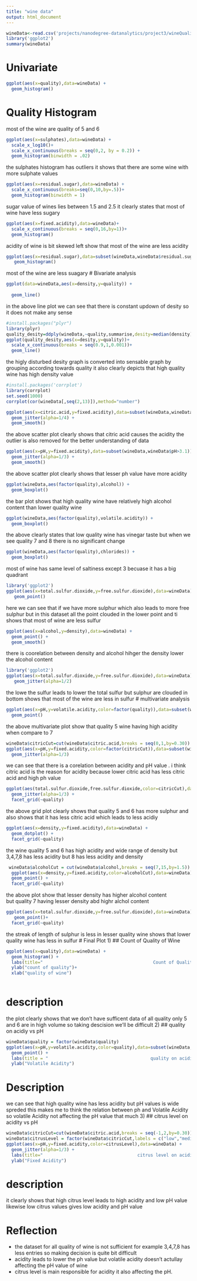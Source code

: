 ```yaml
---
title: "wine data"
output: html_document
---
```


```r

wineData<-read.csv('projects/nanodegree-datanalytics/project3/wineQualityReds.csv',sep=",")
library('ggplot2')
summary(wineData)
```
# Univariate
```r
ggplot(aes(x=quality),data=wineData) + 
  geom_histogram()
```
# Quality Histogram 
most of the wine are quality of 5 and 6
```r
ggplot(aes(x=sulphates),data=wineData) +
  scale_x_log10()+
  scale_x_continuous(breaks = seq(0,2, by = 0.2)) +
  geom_histogram(binwidth = .02)
```
the sulphates histogram has outliers it shows that there are some wine with more sulphate values
```r
ggplot(aes(x=residual.sugar),data=wineData) + 
  scale_x_continuous(breaks=seq(0,10,by=.5))+
  geom_histogram(binwidth = 1)
```
sugar value of wines lies between 1.5 and 2.5 it clearly states that most of wine have less sugary 
```r
ggplot(aes(x=fixed.acidity),data=wineData)+
  scale_x_continuous(breaks = seq(0,16,by=1))+
  geom_histogram()
```
acidity of wine is bit skewed left show that most of the wine are less acidity
```r
ggplot(aes(x=residual.sugar),data=subset(wineData,wineData$residual.sugar<8)) +
   geom_histogram()
```
most of the wine are less suagary
# Bivariate analysis
```r
ggplot(data=wineData,aes(x=density,y=quality)) +
  
  geom_line()
```
in the above line plot we can see that there is constant updown of desity so it does not make any sense
```r
#install.packages("plyr")
library(plyr)
quality_desity=ddply(wineData,~quality,summarise,desity=median(density))
ggplot(quality_desity,aes(x=desity,y=quality))+
  scale_x_continuous(breaks = seq(0.9,1,0.001))+
  geom_line() 
```
the higly disturbed desity graph is converted into sensable graph by grouping according towards quality
it also clearly depicts that high quality wine has high density value

```r
#install.packages('corrplot')
library(corrplot)
set.seed(1000)
corrplot(cor(wineData[,seq(2,13)]),method="number")
```
```r
ggplot(aes(x=citric.acid,y=fixed.acidity),data=subset(wineData,wineData$citric.acid < 0.75)) +
  geom_jitter(alpha=1/4) +
  geom_smooth()
```
the above scatter plot clearly shows that citric acid causes the acidity the outlier is also removed for the better understanding
of data

```r
ggplot(aes(x=pH,y=fixed.acidity),data=subset(wineData,wineData$pH>3.1))+
  geom_jitter(alpha=1/3) +
  geom_smooth()
```
the above scatter plot clearly shows that lesser ph value have more acidity
```r
ggplot(wineData,aes(factor(quality),alcohol)) +
  geom_boxplot()
```
the bar plot shows that high quality wine have relatively high alcohol content than lower quality wine
```r
ggplot(wineData,aes(factor(quality),volatile.acidity)) +
  geom_boxplot()
```
the above clearly states that low quality wine has vinegar taste but when we see quality 7 and 8 there is no significant change

```r
ggplot(wineData,aes(factor(quality),chlorides)) +
  geom_boxplot()
```
most of wine has same level of saltiness except 3 becuase it has a big quadrant 

```r
library('ggplot2')
ggplot(aes(x=total.sulfur.dioxide,y=free.sulfur.dioxide),data=wineData) + 
   geom_point()
```
here we can see that if we have more sulphur which also leads to more free sulphur but in this dataset all the point clouded in the lower point and ti shows that most of wine are less sulfur
```r
ggplot(aes(x=alcohol,y=density),data=wineData) +
  geom_point() +
  geom_smooth()
```
there is coorelation between density and alcohol hihger the density lower the alcohol content
```r
library('ggplot2')
ggplot(aes(x=total.sulfur.dioxide,y=free.sulfur.dioxide),data=wineData) + 
   geom_jitter(alpha=1/2)
```
the lowe the sulfur leads to lower the total sulfur but sulphur are clouded in bottom shows that most of the wine are less in sulfur
# multivariate analysis
```r
ggplot(aes(x=pH,y=volatile.acidity,color=factor(quality)),data=subset(wineData,wineData$citric.acid < 0.75)) +
  geom_point()
```
the above multivariate plot show that quality 5 wine having high acidity when compare to 7 
```r
wineData$citricCut=cut(wineData$citric.acid,breaks = seq(0,1,by=0.30))
ggplot(aes(x=pH,y=fixed.acidity,color=factor(citricCut)),data=subset(wineData,wineData$citric.acid < 0.75)) +
  geom_jitter(alpha=1/3)
```
we can see that there is a corelation between acidity and pH value . i  think citric acid is the reason for acidity because lower citric acid has less citric acid and high ph value
```r
ggplot(aes(total.sulfur.dioxide,free.sulfur.dioxide,color=citricCut),data=wineData) +
  geom_jitter(alpha=1/3) +
  facet_grid(~quality)
```
the above grid plot clearly shows that quality 5 and 6 has more sulphur and also shows that it has less
citric acid which leads to less acidiy
```r
ggplot(aes(x=density,y=fixed.acidity),data=wineData) +
  geom_dotplot() +
  facet_grid(~quality)
```
the wine quality 5 and 6 has high acidity and wide range of density but 3,4,7,8 has less acidity but 8 has less acidity and density
```r
 wineData$alcoholCut = cut(wineData$alcohol,breaks = seq(7,15,by=1.5))
  ggplot(aes(x=density,y=fixed.acidity,color=alcoholCut),data=wineData) +
  geom_point() +
  facet_grid(~quality) 
```
the above plot show that lesser density has higher alcohol content                                             
but quality 7 having lesser density abd highr alchol content





```r
ggplot(aes(x=total.sulfur.dioxide,y=free.sulfur.dioxide),data=wineData) + 
   geom_point()+
  facet_grid(~quality)
```
the streak of length of sulphur is less in lesser quality wine shows that lower quality wine has less in sulfur 
# Final Plot
1) ## Count of Quality of Wine
```r
ggplot(aes(x=quality),data=wineData) + 
  geom_histogram() +
  labs(title="                                          Count of Quality of Wine")+
  ylab("count of quality")+
  xlab("quality of wine") 
  
```
# description
the plot clearly shows that we don't have sufficent data of all quality only 5 and 6 are in high volume so taking descision we'll 
be difficult
2) ## quality on acidiy vs pH
```r
wineData$quality = factor(wineData$quality)
ggplot(aes(x=pH,y=volatile.acidity,color=quality),data=subset(wineData,wineData$citric.acid < 0.75)) +
  geom_point() +
  labs(title = "                                       quality on acidiy vs pH")+
  ylab("Volatile Acidity")
```
# Description 
we can see that high quality wine has less acidity but pH values is wide spreded this makes me to think the relation between ph and Volatile Acidity so volatile Acidity not affecting the pH value that much
3) ## citrus level on acidity vs pH
```r
wineData$citricCut=cut(wineData$citric.acid,breaks = seq(-1,2,by=0.30))
wineData$citrusLevel = factor(wineData$citricCut,labels = c("low","medium","high","very high"))
ggplot(aes(x=pH,y=fixed.acidity,color=citrusLevel),data=wineData) +
  geom_jitter(alpha=1/3) +
  labs(title="                                    citrus level on acidity vs pH")+
  ylab("Fixed Acidity")

```
# description
it clearly shows that high citrus level leads to high acidity and low pH value likewise low citrus values gives low acidity and pH value

# Reflection
- the dataset for all quality of wine is not sufficient for example 3,4,7,8 has less entries so making decision is quite bit difficult
- acidity leads to lower the ph value but volatile acidity doesn't actullay affecting the pH value of wine
- citrus level is main responsible for acidity it also affecting the pH.

